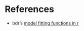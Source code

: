 # References

  - bdr's [model fitting functions in r](https://developer.r-project.org/model-fitting-functions.html)
